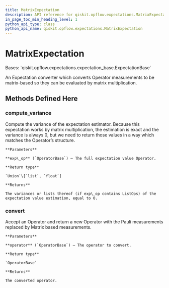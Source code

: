 ```yaml
---
title: MatrixExpectation
description: API reference for qiskit.opflow.expectations.MatrixExpectation
in_page_toc_min_heading_level: 1
python_api_type: class
python_api_name: qiskit.opflow.expectations.MatrixExpectation
---
```


# MatrixExpectation

<Class id="qiskit.opflow.expectations.MatrixExpectation" isDedicatedPage={true} github="https://github.com/qiskit/qiskit/tree/stable/0.18/qiskit/opflow/expectations/matrix_expectation.py" signature="MatrixExpectation" modifiers="class">
  Bases: `qiskit.opflow.expectations.expectation_base.ExpectationBase`

  An Expectation converter which converts Operator measurements to be matrix-based so they can be evaluated by matrix multiplication.

  ## Methods Defined Here

  ### compute\_variance

  <Function id="qiskit.opflow.expectations.MatrixExpectation.compute_variance" signature="MatrixExpectation.compute_variance(exp_op)">
    Compute the variance of the expectation estimator. Because this expectation works by matrix multiplication, the estimation is exact and the variance is always 0, but we need to return those values in a way which matches the Operator’s structure.

    **Parameters**

    **exp\_op** (`OperatorBase`) – The full expectation value Operator.

    **Return type**

    `Union`\[`list`, `float`]

    **Returns**

    The variances or lists thereof (if exp\_op contains ListOps) of the expectation value estimation, equal to 0.
  </Function>

  ### convert

  <Function id="qiskit.opflow.expectations.MatrixExpectation.convert" signature="MatrixExpectation.convert(operator)">
    Accept an Operator and return a new Operator with the Pauli measurements replaced by Matrix based measurements.

    **Parameters**

    **operator** (`OperatorBase`) – The operator to convert.

    **Return type**

    `OperatorBase`

    **Returns**

    The converted operator.
  </Function>
</Class>

